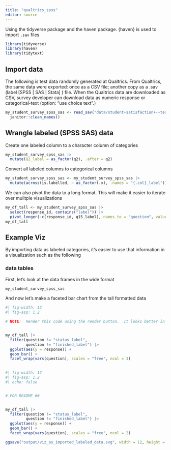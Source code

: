 ```yaml
---
title: "qualtrics_spss"
editor: source
---
```


Using the tidyverse package and the haven package. {haven} is used to import `.sav` files

```r
library(tidyverse)
library(haven)
library(tidytext)
```

## Import data

The following is test data randomly generated at Qualtrics. From Qualtrics, the same data were exported: once as a CSV file; another copy as a .sav (label \[SPSS \| SAS \| Stata\] ) file. When the Qualtrics data are downloaded as CSV, survey developer can download data as numeric response or categorical-text (option: "use choice text".)

```r
my_student_survey_spss_sas <- read_sav("data/student+satisfaction+-+test+data_April+11,+2023_17.30.sav") |> 
  janitor::clean_names()
```

## Wrangle labeled (SPSS SAS) data

Create one labeled column to a character column of categories

```r
my_student_survey_spss_sas |> 
  mutate(Q2_label = as_factor(q2), .after = q2)
```

Convert all labeled columns to categorical columns

```r
my_student_survey_spss_sas <- my_student_survey_spss_sas |> 
  mutate(across(is.labelled, ~ as_factor(.x), .names = "{.col}_label"))
```

We can also pivot the data to a long format. This will make it easier to iterate over mulitple visualizations

```r
my_df_tall <- my_student_survey_spss_sas |> 
  select(response_id, contains("label")) |>
  pivot_longer(-c(response_id, q15_label), names_to = "question", values_to = "response")
my_df_tall
```

## Example Viz

By importing data as labeled categories, it's easier to use that information in a visualization such as the following

### data tables

First, let's look at the data frames in the wide format

```r
my_student_survey_spss_sas
```

And now let's make a faceted bar chart from the tall formatted data

```r
#| fig-width: 12
#| fig-asp: 1.2

# NOTE:  Render this code using the render button.  It looks better in the rendered document


my_df_tall |> 
  filter(question != "status_label",
         question != "finished_label") |> 
  ggplot(aes(y = response)) +
  geom_bar() +
  facet_wrap(vars(question), scales = "free", ncol = 3)
  
```



```r
#| fig-width: 12
#| fig-asp: 1.2
#| echo: false


# FOR README ##


my_df_tall |> 
  filter(question != "status_label",
         question != "finished_label") |> 
  ggplot(aes(y = response)) +
  geom_bar() +
  facet_wrap(vars(question), scales = "free", ncol = 2)

ggsave("output/viz_as_imported_labeled_data.svg", width = 12, height = 14.5)
```

